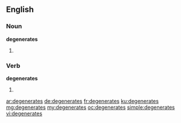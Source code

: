 ==English==

===Noun===
'''degenerates'''

# {{plural of|degenerate}}

===Verb===
'''degenerates'''

# {{en-third-person singular of|degenerate}}

[[ar:degenerates]]
[[de:degenerates]]
[[fr:degenerates]]
[[ku:degenerates]]
[[mg:degenerates]]
[[my:degenerates]]
[[oc:degenerates]]
[[simple:degenerates]]
[[vi:degenerates]]